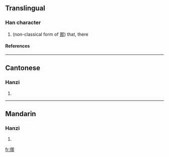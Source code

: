 ==Translingual==
===Han character===
{{Han char|rn=9|rad=人|as=07|sn=9|four=|canj=人尸手中 (OSQL)}}
# (non-classical form of [[那]]) that, there
====References====
{{Han ref|kx=0103.290|hdz=10154.070|uh=345A|ud=13402}}

----
==Cantonese==
===Hanzi===
{{yue-hanzi|jyut=|y=na4, no4}}
# {{defn|Cantonese}}

----
==Mandarin==
===Hanzi===
{{cmn-hanzi|pin=[[nuó]] ([[nuo2]])|wg=no<sup>2</sup>}}
# {{defn|Mandarin}}

[[fr:㑚]]